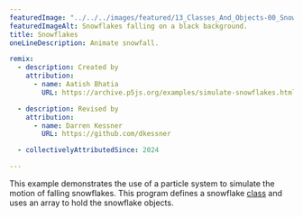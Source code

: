 ---
featuredImage: "../../../images/featured/13_Classes_And_Objects-00_Snowflakes-thumbnail.png"
featuredImageAlt: Snowflakes falling on a black background.
title: Snowflakes
oneLineDescription: Animate snowfall.

remix:
  - description: Created by
    attribution:
      - name: Aatish Bhatia
        URL: https://archive.p5js.org/examples/simulate-snowflakes.html

  - description: Revised by
    attribution:
      - name: Darren Kessner
        URL: https://github.com/dkessner

  - collectivelyAttributedSince: 2024

---

This example demonstrates the use of a particle system
to simulate the motion of falling snowflakes. This program defines a
snowflake
<a href="https://p5js.org/reference/p5/class">class</a>
and uses an array to hold the snowflake objects.